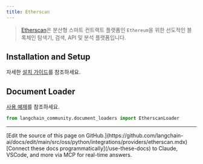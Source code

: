 ```yaml
---
title: Etherscan
---
```


>[Etherscan](https://docs.etherscan.io/)은 분산형 스마트 컨트랙트 플랫폼인 `Ethereum`을 위한 선도적인 블록체인 탐색기,
> 검색, API 및 분석 플랫폼입니다.


## Installation and Setup

자세한 [설치 가이드](/oss/python/integrations/document_loaders/etherscan)를 참조하세요.


## Document Loader

[사용 예제](/oss/python/integrations/document_loaders/etherscan)를 참조하세요.

```python
from langchain_community.document_loaders import EtherscanLoader
```

---

<Callout icon="pen-to-square" iconType="regular">
    [Edit the source of this page on GitHub.](https://github.com/langchain-ai/docs/edit/main/src/oss/python/integrations/providers/etherscan.mdx)
</Callout>
<Tip icon="terminal" iconType="regular">
    [Connect these docs programmatically](/use-these-docs) to Claude, VSCode, and more via MCP for    real-time answers.
</Tip>
